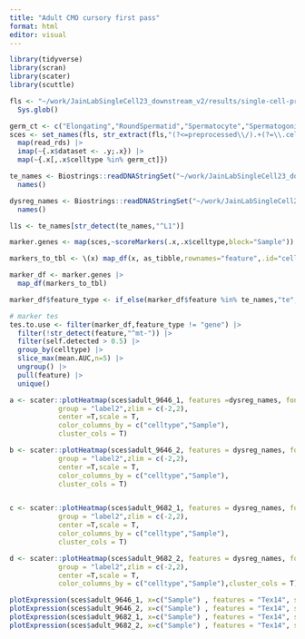 ```yaml
---
title: "Adult CMO cursory first pass"
format: html
editor: visual
---
```


```r
library(tidyverse)
library(scran)
library(scater)
library(scuttle)
```

```r
fls <- "~/work/JainLabSingleCell23_downstream_v2/results/single-cell-preproc/preprocessed/adult*.cellranger.sce.passing*.rds" |>
  Sys.glob()

germ_ct <- c("Elongating","RoundSpermatid","Spermatocyte","Spermatogonia")
sces <- set_names(fls, str_extract(fls,"(?<=preprocessed\\/).+(?=\\.cellranger)")) |>
  map(read_rds) |>
  imap(~{.x$dataset <- .y;.x}) |>
  map(~{.x[,.x$celltype %in% germ_ct]})

te_names <- Biostrings::readDNAStringSet("~/work/JainLabSingleCell23_downstream_v2/data/dfam_sequences.fasta") |>
  names()

dysreg_names <- Biostrings::readDNAStringSet("~/work/JainLabSingleCell23_downstream_v2/results/tradeseq/juvenile_13d_wt_null.cellranger.germ_cell.dysregulated_tes.fasta") |>
  names()

l1s <- te_names[str_detect(te_names,"^L1")]
```

```r
marker.genes <- map(sces,~scoreMarkers(.x,.x$celltype,block="Sample"))

markers_to_tbl <- \(x) map_df(x, as_tibble,rownames="feature",.id="celltype")

marker_df <- marker.genes |>
  map_df(markers_to_tbl)

marker_df$feature_type <- if_else(marker_df$feature %in% te_names,"te","gene")
```

```r
# marker tes
tes.to.use <- filter(marker_df,feature_type != "gene") |>
  filter(!str_detect(feature,"^mt-")) |>
  filter(self.detected > 0.5) |>
  group_by(celltype) |>
  slice_max(mean.AUC,n=5) |>
  ungroup() |>
  pull(feature) |>
  unique()

```

```r




a <- scater::plotHeatmap(sces$adult_9646_1, features =dysreg_names, fontsize=9,
            group = "label2",zlim = c(-2,2),
            center =T,scale = T,
            color_columns_by = c("celltype","Sample"),
            cluster_cols = T) 

b <- scater::plotHeatmap(sces$adult_9646_2, features = dysreg_names, fontsize=9,
            group = "label2",zlim = c(-2,2),
            center =T,scale = T,
            color_columns_by = c("celltype","Sample"),
            cluster_cols = T)


c <- scater::plotHeatmap(sces$adult_9682_1, features = dysreg_names, fontsize=9,
            group = "label2",zlim = c(-2,2),
            center =T,scale = T,
            color_columns_by = c("celltype","Sample"),
            cluster_cols = T)

d <- scater::plotHeatmap(sces$adult_9682_2, features = dysreg_names, fontsize=9,
            group = "label2",zlim = c(-2,2),
            center =T,scale = T,
            color_columns_by = c("celltype","Sample"),cluster_cols = T)
```

```r
plotExpression(sces$adult_9646_1, x=c("Sample") , features = "Tex14", swap_rownames = "gene_name") + labs(title="9646_1")
plotExpression(sces$adult_9646_2, x=c("Sample") , features = "Tex14", swap_rownames = "gene_name") + labs(title="9646_2")
plotExpression(sces$adult_9682_1, x=c("Sample") , features = "Tex14", swap_rownames = "gene_name") + labs(title="9682_1")
plotExpression(sces$adult_9682_2, x=c("Sample") , features = "Tex14", swap_rownames = "gene_name") + labs(title="9682_2")

```
